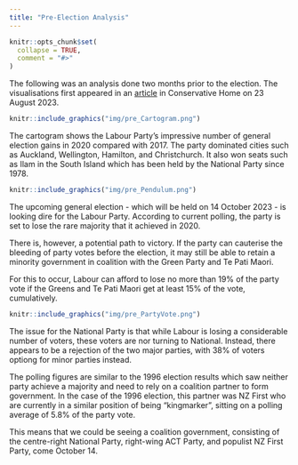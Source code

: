 ```yaml
---
title: "Pre-Election Analysis"
---
```

```{=html}
<style>
  .content h3 {
    margin-top: -30px !important;
  }

  details {
    margin-bottom: 40px;
  }
</style>
```
```r
knitr::opts_chunk$set(
  collapse = TRUE,
  comment = "#>"
)
```
The following was an analysis done two months prior to the election. The visualisations first appeared in an [article](https://conservativehome.com/2023/08/23/api-dawson-labours-collapse-could-see-an-historically-strong-result-for-the-smaller-parties-in-the-new-zealand-election/) in Conservative Home on 23 August 2023.

```r
knitr::include_graphics("img/pre_Cartogram.png")
```

The cartogram shows the Labour Party's impressive number of general election gains in 2020 compared with 2017. The party dominated cities such as Auckland, Wellington, Hamilton, and Christchurch. It also won seats such as Ilam in the South Island which has been held by the National Party since 1978.

```r
knitr::include_graphics("img/pre_Pendulum.png")
```

The upcoming general election - which will be held on 14 October 2023 - is looking dire for the Labour Party. According to current polling, the party is set to lose the rare majority that it achieved in 2020.

There is, however, a potential path to victory. If the party can cauterise the bleeding of party votes before the election, it may still be able to retain a minority government in coalition with the Green Party and Te Pati Maori.

For this to occur, Labour can afford to lose no more than 19% of the party vote if the Greens and Te Pati Maori get at least 15% of the vote, cumulatively.

```r
knitr::include_graphics("img/pre_PartyVote.png")
```

The issue for the National Party is that while Labour is losing a considerable number of voters, these voters are nor turning to National. Instead, there appears to be a rejection of the two major parties, with 38% of voters optiong for minor parties instead.

The polling figures are similar to the 1996 election results which saw neither party achieve a majority and need to rely on a coalition partner to form government. In the case of the 1996 election, this partner was NZ First who are currently in a similar position of being "kingmarker", sitting on a polling average of 5.8% of the party vote.

This means that we could be seeing a coalition government, consisting of the centre-right National Party, right-wing ACT Party, and populist NZ First Party, come October 14.

